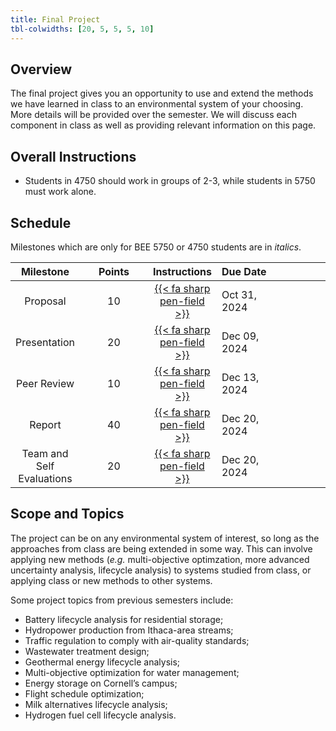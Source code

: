 ```yaml
---
title: Final Project
tbl-colwidths: [20, 5, 5, 5, 10]
---
```


## Overview

The final project gives you an opportunity to use and extend the methods we have learned in class to an environmental system of your choosing. More details will be provided over the semester. We will discuss each component in class as well as providing relevant information on this page.

## Overall Instructions

- Students in 4750 should work in groups of 2-3, while students in 5750 must work alone.

## Schedule

Milestones which are only for BEE 5750 or 4750 students are in *italics*.

| Milestone | Points | Instructions |  Due Date |
|:---------:|:------------:|:-------:|:-----------|:---------:|
| Proposal | 10 | [{{< fa sharp pen-field >}}](project/proposal.qmd)  |  Oct 31, 2024 |
| Presentation | 20 |  [{{< fa sharp pen-field >}}](project/presentation.qmd) | Dec 09, 2024 |
| Peer Review | 10 | [{{< fa sharp pen-field >}}](project/peer-review.qmd)   | Dec 13, 2024 |
| Report | 40  | [{{< fa sharp pen-field >}}](project/report.qmd)|  Dec 20, 2024 |
| Team and Self Evaluations | 20 | [{{< fa sharp pen-field >}}](project/evaluations.qmd) | Dec 20, 2024 |

## Scope and Topics

The project can be on any environmental system of interest, so long as the approaches from class are being extended in some way. This can involve applying new methods (*e.g.* multi-objective optimzation, more advanced uncertainty analysis, lifecycle analysis) to systems studied from class, or applying class or new methods to other systems. 

Some project topics from previous semesters include:

- Battery lifecycle analysis for residential storage;
- Hydropower production from Ithaca-area streams;
- Traffic regulation to comply with air-quality standards;
- Wastewater treatment design;
- Geothermal energy lifecycle analysis;
- Multi-objective optimization for water management;
- Energy storage on Cornell's campus;
- Flight schedule optimization;
- Milk alternatives lifecycle analysis;
- Hydrogen fuel cell lifecycle analysis.